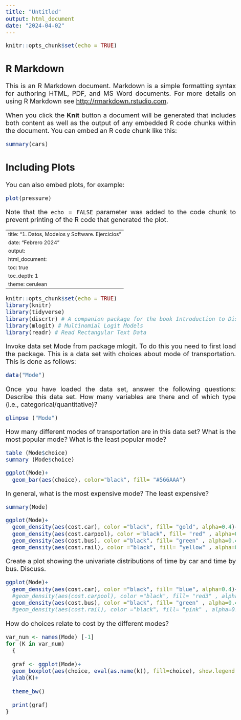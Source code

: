 ```yaml
---
title: "Untitled"
output: html_document
date: "2024-04-02"
---
```


```r
knitr::opts_chunk$set(echo = TRUE)
```

## R Markdown

This is an R Markdown document. Markdown is a simple formatting syntax for authoring HTML, PDF, and MS Word documents. For more details on using R Markdown see <http://rmarkdown.rstudio.com>.

When you click the **Knit** button a document will be generated that includes both content as well as the output of any embedded R code chunks within the document. You can embed an R code chunk like this:

```r
summary(cars)
```

## Including Plots

You can also embed plots, for example:

```r
plot(pressure)
```

Note that the `echo = FALSE` parameter was added to the code chunk to prevent printing of the R code that generated the plot.




<style>
body {
text-align: justify}
</style>

<style type="text/css">
body{/*Normal*/
     font-size: 20px;
}
</style>


---
title: "1. Datos, Modelos y Software. Ejercicios"
date: "Febrero 2024"
output: 
  html_document:
    toc: true
    toc_depth: 1
    theme: cerulean
---


<style>
body {
text-align: justify}
</style>

<style type="text/css">
body{/*Normal*/
     font-size: 20px;
}
</style>



```r
knitr::opts_chunk$set(echo = TRUE)
library(knitr)
library(tidyverse)
library(discrtr) # A companion package for the book Introduction to Discrete Choice Analysis with `R`
library(mlogit) # Multinomial Logit Models
library(readr) # Read Rectangular Text Data
```



Invoke data set Mode from package mlogit. To do this you need to first load the package. This is a data set with choices about mode of transportation. This is done as follows:

```r
data("Mode")
```

Once you have loaded the data set, answer the following questions:
Describe this data set. How many variables are there and of which type (i.e., categorical/quantitative)?

```r
glimpse ("Mode")
```



How many different modes of transportation are in this data set? What is the most popular mode? What is the least popular mode?

```r
table (Mode$choice)
summary (Mode$choice)
```
```r
ggplot(Mode)+
  geom_bar(aes(choice), color="black", fill= "#566AAA")
```


In general, what is the most expensive mode? The least expensive?

```r
summary(Mode)
```
```r
ggplot(Mode)+
  geom_density(aes(cost.car), color ="black", fill= "gold", alpha=0.4)+
  geom_density(aes(cost.carpool), color ="black", fill= "red" , alpha=0.4)+
  geom_density(aes(cost.bus), color ="black", fill= "green" , alpha=0.4)+
  geom_density(aes(cost.rail), color ="black", fill= "yellow" , alpha=0.4)
```


Create a plot showing the univariate distributions of time by car and time by bus. Discuss.
```r
ggplot(Mode)+
  geom_density(aes(cost.car), color ="black", fill= "blue", alpha=0.4)+
  #geom_density(aes(cost.carpool), color ="black", fill= "red3" , alpha=0.4)+
  geom_density(aes(cost.bus), color ="black", fill= "green" , alpha=0.4)
  #geom_density(aes(cost.rail), color ="black", fill= "pink" , alpha=0.4)
```

How do choices relate to cost by the different modes?

```r
var_num <- names(Mode) [-1]
for (K in var_num) 
  {
  
  graf <- ggplot(Mode)+
  geom_boxplot(aes(choice, eval(as.name(k)), fill=choice), show.legend = FALSE) + 
  ylab(K)+ 
               
  theme_bw()
  
  print(graf)
}

```


